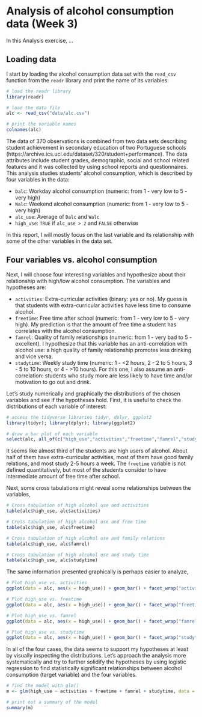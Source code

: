 # Analysis of alcohol consumption data (Week 3)

In this Analysis exercise, ...

## Loading data

I start by loading the alcohol consumption data set with the `read_csv` function from the `readr` library and print the name of its variables:

```r
# load the readr library
library(readr)

# load the data file
alc <- read_csv("data/alc.csv")

# print the variable names
colnames(alc)

```

The data of 370 observations is combined from two data sets describing student achievement in secondary education of two Portuguese schools (https://archive.ics.uci.edu/dataset/320/student+performance). The data attributes include student grades, demographic, social and school related features and it was collected by using school reports and questionnaires. This analysis studies students' alcohol consumption, which is described by four variables in the data:

- `Dalc`: Workday alcohol consumption (numeric: from 1 - very low to 5 - very high)
- `Walc`: Weekend alcohol consumption (numeric: from 1 - very low to 5 - very high)
- `alc_use`: Average of `Dalc` and `Walc`
- `high_use`: `TRUE` if `alc_use > 2` and `FALSE` otherwise

In this report, I will mostly focus on the last variable and its relationship with some of the other variables in the data set.

## Four variables vs. alcohol consumption

Next, I will choose four interesting variables and hypothesize about their relationship with high/low alcohol consumption. The variables and hypotheses are:

- `activities`: Extra-curricular activities (binary: yes or no). My guess is that students with extra-curricular activities have less time to consume alcohol.
- `freetime`: Free time after school (numeric: from 1 - very low to 5 - very high). My prediction is that the amount of free time a student has correlates with the alcohol consumption.
- `famrel`: Quality of family relationships (numeric: from 1 - very bad to 5 - excellent). I hypothesize that this variable has an anti-correlation with alcohol use: a high quality of family relationship promotes less drinking and vice versa.
- `studytime`: Weekly study time (numeric: 1 - <2 hours, 2 - 2 to 5 hours, 3 - 5 to 10 hours, or 4 - >10 hours). For this one, I also assume an anti-correlation: students who study more are less likely to have time and/or motivation to go out and drink.

Let's study numerically and graphically the distributions of the chosen variables and see if the hypotheses hold. First, it is useful to check the distributions of each variable of interest:

```r

# access the tidyverse libraries tidyr, dplyr, ggplot2
library(tidyr); library(dplyr); library(ggplot2)

# draw a bar plot of each variable
select(alc, all_of(c("high_use","activities","freetime","famrel","studytime"))) %>% gather %>% ggplot(aes(value)) + facet_wrap("key", scales = "free") + geom_bar()

```

It seems like almost third of the students are high users of alcohol. About half of them have extra-curricular activities, most of them have good family relations, and most study 2-5 hours a week. The `freetime` variable is not defined quantitatively, but most of the students consider to have intermediate amount of free time after school.

Next, some cross tabulations might reveal some relationships between the variables,

```r
# Cross tabulation of high alcohol use and activities
table(alc$high_use, alc$activities)

# Cross tabulation of high alcohol use and free time
table(alc$high_use, alc$freetime)

# Cross tabulation of high alcohol use and family relations
table(alc$high_use, alc$famrel)

# Cross tabulation of high alcohol use and study time
table(alc$high_use, alc$studytime)

```

The same information presented graphically is perhaps easier to analyze,

```r

# Plot high_use vs. activities
ggplot(data = alc, aes(x = high_use)) + geom_bar() + facet_wrap("activities") + ggtitle("Extra-curricular activities")

# Plot high_use vs. freetime
ggplot(data = alc, aes(x = high_use)) + geom_bar() + facet_wrap("freetime") + ggtitle("Free time after school")

# Plot high_use vs. famrel
ggplot(data = alc, aes(x = high_use)) + geom_bar() + facet_wrap("famrel") + ggtitle("Quality of family relationships")

# Plot high_use vs. studytime
ggplot(data = alc, aes(x = high_use)) + geom_bar() + facet_wrap("studytime") + ggtitle("Weekly study time")


```

In all of the four cases, the data seems to support my hypotheses at least by visually inspecting the distributions. Let's approach the analysis more systematically and try to further solidify the hypotheses by using logistic regression to find statistically significant relationships between alcohol consumption (target variable) and the four variables. 

```r

# find the model with glm()
m <- glm(high_use ~ activities + freetime + famrel + studytime, data = alc, family = "binomial")

# print out a summary of the model
summary(m)

```


